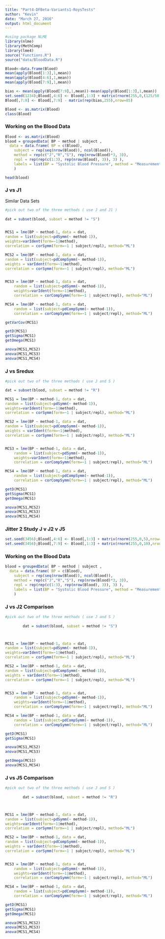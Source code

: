 ```yaml
---
title: "Part4-DFBeta-Variants1-RoysTests"
author: "Kevin"
date: "March 27, 2016"
output: html_document
---
```


```r
#using package NLME
library(nlme)
library(MethComp)
library(lme4)
source("Functions.R")
source("data/BloodData.R")
```
```r
Blood<-data.frame(Blood)
mean(apply(Blood[1:3],1,mean))
mean(apply(Blood[4:6],1,mean))
mean(apply(Blood[7:9],1,mean))

```
```r

bias <- mean(apply(Blood[7:9],1,mean))-mean(apply(Blood[1:3],1,mean))
set.seed(1234);Blood[,4:6] <- Blood[,1:3] + matrix(rnorm(255,0,(125/50)),nrow=85)
Blood[,7:9] <- Blood[,7:9] - matrix(rep(bias,255),nrow=85)
```
```r
Blood <- as.matrix(Blood)
class(Blood)
```


### Working on the Blood Data
```r
Blood <- as.matrix(Blood)
blood = groupedData( BP ~ method | subject ,
  data = data.frame( BP = c(Blood), 
    subject = rep(seq(nrow(Blood)), ncol(Blood)),
    method = rep(c("J","R","S"), rep(nrow(Blood)*3, 3)),
  	repl = rep(rep(c(1:3), rep(nrow(Blood), 3)), 3) ),
	labels = list(BP = "Systolic Blood Pressure", method = "Measurement Device"),
	)
```
```r
head(blood)
```
### J vs J1

Similar Data Sets 

```r
#pick out two of the three methods ( use J and J1 ) 
		
dat = subset(blood, subset = method != "S")


MCS1 = lme(BP ~ method-1, data = dat,
random = list(subject=pdSymm(~ method-1)),
weights=varIdent(form=~1|method),
correlation = corSymm(form=~1 | subject/repl), method="ML")

MCS2 = lme(BP ~ method-1, data = dat,
random = list(subject=pdCompSymm(~ method-1)),
weights = varIdent(form=~1|method),
correlation = corSymm(form=~1 | subject/repl), method="ML")


MCS3 = lme(BP ~ method-1, data = dat,
    random = list(subject=pdSymm(~ method-1)),
    weights=varIdent(form=~1|method), 
    correlation = corCompSymm(form=~1 | subject/repl), method="ML")

MCS4 = lme(BP ~ method-1, data = dat,
    random = list(subject=pdCompSymm(~ method-1)), 
    correlation = corCompSymm(form=~1 | subject/repl), method="ML")

```
```r
getVarCov(MCS1)
```

```r

getD(MCS1)
getSigma(MCS1)
getOmega(MCS1)
```
```r
anova(MCS1,MCS2)
anova(MCS1,MCS3)
anova(MCS1,MCS4)
```

### J vs Sredux
```r
#pick out two of the three methods ( use J and S ) 

dat = subset(blood, subset = method != "R")

```

```r

MCS1 = lme(BP ~ method-1, data = dat,
random = list(subject=pdSymm(~ method-1)),
weights=varIdent(form=~1|method),
correlation = corSymm(form=~1 | subject/repl), method="ML")

MCS2 = lme(BP ~ method-1, data = dat,
random = list(subject=pdCompSymm(~ method-1)),
weights = varIdent(form=~1|method),
correlation = corSymm(form=~1 | subject/repl), method="ML")


MCS3 = lme(BP ~ method-1, data = dat,
    random = list(subject=pdSymm(~ method-1)),
    weights=varIdent(form=~1|method), 
    correlation = corCompSymm(form=~1 | subject/repl), method="ML")

MCS4 = lme(BP ~ method-1, data = dat,
    random = list(subject=pdCompSymm(~ method-1)), 
    correlation = corCompSymm(form=~1 | subject/repl), method="ML")

```
```r

getD(MCS1)
getSigma(MCS1)
getOmega(MCS1)
```

```r
anova(MCS1,MCS2)
anova(MCS1,MCS3)
anova(MCS1,MCS4)
```

### Jitter 2 Study J v J2 v J5

```r
set.seed(3456);Blood[,4:6] <- Blood[,1:3] + matrix(rnorm(255,0,5),nrow=85)
set.seed(3456);Blood[,7:9] <- Blood[,1:3] + matrix(rnorm(255,0,10),nrow=85)
```



### Working on the Blood Data
```r
blood = groupedData( BP ~ method | subject ,
  data = data.frame( BP = c(Blood), 
    subject = rep(seq(nrow(Blood)), ncol(Blood)),
    method = rep(c("J","R","S"), rep(nrow(Blood)*3, 3)),
  	repl = rep(rep(c(1:3), rep(nrow(Blood), 3)), 3) ),
	labels = list(BP = "Systolic Blood Pressure", method = "Measurement Device"),
	)
```

### J vs J2  Comparison 
```r
#pick out two of the three methods ( use J and S ) 
		
		dat = subset(blood, subset = method != "S")



MCS1 = lme(BP ~ method-1, data = dat,
random = list(subject=pdSymm(~ method-1)),
weights=varIdent(form=~1|method),
correlation = corSymm(form=~1 | subject/repl), method="ML")

MCS2 = lme(BP ~ method-1, data = dat,
random = list(subject=pdCompSymm(~ method-1)),
weights = varIdent(form=~1|method),
correlation = corSymm(form=~1 | subject/repl), method="ML")


MCS3 = lme(BP ~ method-1, data = dat,
    random = list(subject=pdSymm(~ method-1)),
    weights=varIdent(form=~1|method), 
    correlation = corCompSymm(form=~1 | subject/repl), method="ML")

MCS4 = lme(BP ~ method-1, data = dat,
    random = list(subject=pdCompSymm(~ method-1)), 
    correlation = corCompSymm(form=~1 | subject/repl), method="ML")

```

```r

getD(MCS1)
getSigma(MCS1)

```
```r
anova(MCS1,MCS2)
anova(MCS1,MCS3)
```
```r
getOmega(MCS1)
anova(MCS1,MCS4)
```

### J vs J5  Comparison 

```r
#pick out two of the three methods ( use J and S ) 
		
		dat = subset(blood, subset = method != "R")



MCS1 = lme(BP ~ method-1, data = dat,
random = list(subject=pdSymm(~ method-1)),
weights=varIdent(form=~1|method),
correlation = corSymm(form=~1 | subject/repl), method="ML")

MCS2 = lme(BP ~ method-1, data = dat,
random = list(subject=pdCompSymm(~ method-1)),
weights = varIdent(form=~1|method),
correlation = corSymm(form=~1 | subject/repl), method="ML")


MCS3 = lme(BP ~ method-1, data = dat,
    random = list(subject=pdSymm(~ method-1)),
    weights=varIdent(form=~1|method), 
    correlation = corCompSymm(form=~1 | subject/repl), method="ML")

MCS4 = lme(BP ~ method-1, data = dat,
    random = list(subject=pdCompSymm(~ method-1)), 
    correlation = corCompSymm(form=~1 | subject/repl), method="ML")

```
```r

getD(MCS1)
getSigma(MCS1)
getOmega(MCS1)
```



```r
anova(MCS1,MCS2)
anova(MCS1,MCS3)
anova(MCS1,MCS4)
```
